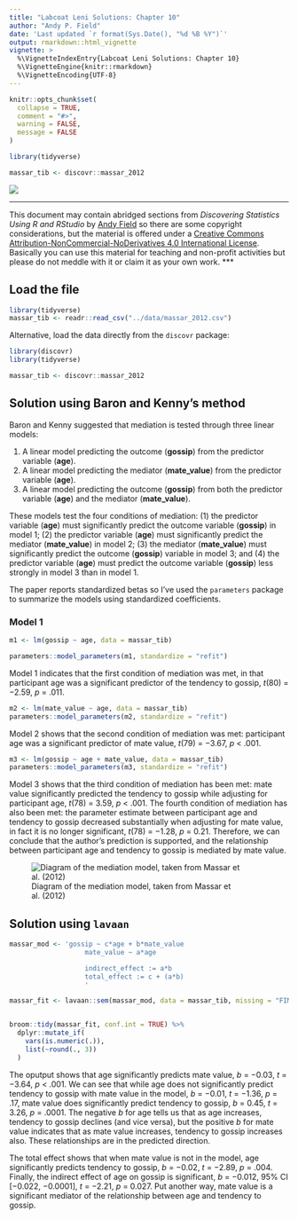 ```yaml
---
title: "Labcoat Leni Solutions: Chapter 10"
author: "Andy P. Field"
date: 'Last updated `r format(Sys.Date(), "%d %B %Y")`'
output: rmarkdown::html_vignette
vignette: >
  %\VignetteIndexEntry{Labcoat Leni Solutions: Chapter 10}
  %\VignetteEngine{knitr::rmarkdown}
  %\VignetteEncoding{UTF-8}
---
```


```r
knitr::opts_chunk$set(
  collapse = TRUE,
  comment = "#>",
  warning = FALSE,
  message = FALSE
)
```

```r
library(tidyverse)

massar_tib <- discovr::massar_2012

```
![](images/leni_banner.png)

***
This document may contain abridged sections from *Discovering Statistics Using R and RStudio* by [Andy Field](https://www.discoveringstatistics.com/) so there are some copyright considerations, but the material is offered under a [Creative Commons Attribution-NonCommercial-NoDerivatives 4.0 International License](http://creativecommons.org/licenses/by-nc-nd/4.0/). Basically you can use this material for teaching and non-profit activities but please do not meddle with it or claim it as your own work.
***


## Load the file

```r
library(tidyverse)
massar_tib <- readr::read_csv("../data/massar_2012.csv")
```

Alternative, load the data directly from the `discovr` package:

```r
library(discovr)
library(tidyverse)

massar_tib <- discovr::massar_2012
```

## Solution using Baron and Kenny's method

Baron and Kenny suggested that mediation is tested through three linear models:

1. A linear model predicting the outcome (**gossip**) from the predictor variable (**age**).
2. A linear model predicting the mediator (**mate_value**) from the predictor variable (**age**).
3. A linear model predicting the outcome (**gossip**) from both the predictor variable (**age**) and the mediator (**mate_value**).

These models test the four conditions of mediation: (1) the predictor variable (**age**) must significantly predict the outcome variable (**gossip**) in model 1; (2) the predictor variable (**age**) must significantly predict the mediator (**mate_value**) in model 2; (3) the mediator (**mate_value**) must significantly predict the outcome (**gossip**) variable in model 3; and (4) the predictor variable (**age**) must predict the outcome variable (**gossip**) less strongly in model 3 than in model 1.

The paper reports standardized betas so I've used the `parameters` package to summarize the models using standardized coefficients.

### Model 1

```r
m1 <- lm(gossip ~ age, data = massar_tib)

parameters::model_parameters(m1, standardize = "refit") 
```

Model 1 indicates that the first condition of mediation was met, in that participant age was a significant predictor of the tendency to gossip, *t*(80) = −2.59, *p* = .011.

```r
m2 <- lm(mate_value ~ age, data = massar_tib)
parameters::model_parameters(m2, standardize = "refit") 
```

Model 2 shows that the second condition of mediation was met: participant age was a significant predictor of mate value, *t*(79) = −3.67, *p* < .001.

```r
m3 <- lm(gossip ~ age + mate_value, data = massar_tib)
parameters::model_parameters(m3, standardize = "refit") 
```

Model 3 shows that the third condition of mediation has been met: mate value significantly predicted the tendency to gossip while adjusting for participant age, *t*(78) = 3.59, *p* < .001. The fourth condition of mediation has also been met: the parameter estimate  between participant age and tendency to gossip decreased substantially when adjusting for mate value, in fact it is no longer significant, *t*(78) = −1.28, *p*  = 0.21. Therefore, we can conclude that the author's prediction is supported, and the relationship between participant age and tendency to gossip is mediated by mate value.

![Diagram of the mediation model, taken from Massar et al. (2012)](./images/ds_c10_leni_fig_01.png)

## Solution using `lavaan`

```r

massar_mod <- 'gossip ~ c*age + b*mate_value
                   mate_value ~ a*age

                   indirect_effect := a*b
                   total_effect := c + (a*b)
                   '

massar_fit <- lavaan::sem(massar_mod, data = massar_tib, missing = "FIML", estimator = "MLR")


broom::tidy(massar_fit, conf.int = TRUE) %>%
  dplyr::mutate_if(
    vars(is.numeric(.)),
    list(~round(., 3))
  )
```

The oputput shows that age significantly predicts mate value, *b* = −0.03, *t* = −3.64, *p* < .001. We can see that while age does not significantly predict tendency to gossip with mate value in the model, *b* = −0.01, *t* = −1.36, *p* = .17, mate value does
significantly predict tendency to gossip, *b* = 0.45, *t* = 3.26, *p* = .0001. The negative *b* for age tells us that as age increases, tendency to gossip declines (and vice versa), but the positive *b* for mate value indicates that as mate value increases, tendency to gossip increases also. These relationships are in the predicted direction.

The total effect shows that when mate value is not in the model, age significantly predicts tendency to gossip, *b* = −0.02, *t* = −2.89, *p* = .004. Finally, the indirect effect of age on gossip is significant, *b* = −0.012, 95% CI [−0.022, −0.0001], *t* = −2.21, *p*  = 0.027. Put another way, mate value is a significant mediator of the relationship between age and tendency to gossip.
